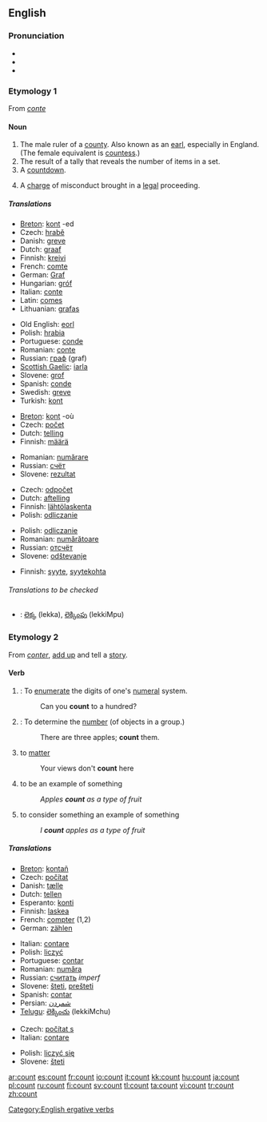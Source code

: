 ==English==

===Pronunciation===
*{{IPA|/kaʊnt/}}
*{{audio|en-us-count.ogg|Audio (US)}}
*{{rhymes|aʊnt}}

===Etymology 1===
From {{OF.}} ''[[conte]]''

====Noun====
{{wikipedia}}
{{en-noun}}

# The male ruler of a [[county]].  Also known as an [[earl]], especially in England.  (The female equivalent is [[countess]].)
# The result of a tally that reveals the number of items in a set.
# A [[countdown]].
# {{law}} A [[charge]] of misconduct brought in a [[legal]] proceeding.

=====Translations=====
{{trans-top|The male ruler of a county (1)}}
*[[Breton]]: [[kont]] {{m}} -ed {{p}}
*Czech: [[hrabě]] {{n}}
*Danish: [[greve]] {{c}}
*Dutch: [[graaf]] {{m}}
*Finnish: [[kreivi]]
*French: [[comte]] {{m}}
*German: [[Graf]] {{m}}
*Hungarian: [[gróf]]
*Italian: [[conte]]
*Latin: [[comes]] {{m}}
*Lithuanian: [[grafas]] {{m}}
{{trans-mid}}
*Old English: [[eorl]] {{m}}
*Polish: [[hrabia]] {{m}}
*Portuguese: [[conde]] {{m}}
*Romanian: [[conte]] {{m}}
*Russian: [[граф]] (graf) {{m}}
*[[Scottish Gaelic]]: [[iarla]] {{m}}
*Slovene: [[grof]] {{m}}
*Spanish: [[conde]] {{m}}
*Swedish: [[greve]]
*Turkish: [[kont]] {{m}}
{{trans-bottom}}

{{trans-top|The result of a tally that reveals the number of items in a set (2)}}
*[[Breton]]: [[kont]] {{f}} -où {{p}}
*Czech: [[počet]] {{n}}
*Dutch: [[telling]] {{f}}
*Finnish: [[määrä]]
{{trans-mid}}
*Romanian: [[numărare]] {{f}}
*Russian: [[счёт]]
*Slovene: [[rezultat]] {{m}}
{{trans-bottom}}

{{trans-top|A countdown (3)}}
*Czech: [[odpočet]] {{n}}
*Dutch: [[aftelling]] {{f}}
*Finnish: [[lähtölaskenta]]
*Polish: [[odliczanie]] {{n}}
{{trans-mid}}
*Polish: [[odliczanie]] {{n}}
*Romanian: [[numărătoare]] {{f}}
*Russian: [[отсчёт]]
*Slovene: [[odštevanje]] {{n}}
{{trans-bottom}}

{{trans-top|A charge of misconduct (4)}}
*Finnish: [[syyte]], [[syytekohta]]
{{trans-bottom}}

======Translations to be checked======
{{checktrans}}
*{{ttbc|Telugu}}: [[లెక్క]] (lekka), [[లెక్కింపు]] (lekkiMpu)

===Etymology 2===
From {{OF.}} ''[[conter]]'', [[add up]] and tell a [[story]].

====Verb====
{{en-verb}}

# {{intransitive}}: To [[enumerate]] the digits of one's [[numeral]] system.
#: Can you '''count''' to a hundred?
# {{transitive}}: To determine the [[number]] (of objects in a group.)
#: There are three apples; '''count''' them.
# {{intransitive}} to [[matter]]
#: Your views don't '''count''' here
# {{intransitive}} to be an example of something
#: ''Apples '''count''' as a type of fruit''
# {{transitive}} to consider something an example of something
#: ''I '''count''' apples as a type of fruit''

=====Translations=====
{{trans-top|to enumerate or determine number}}
*[[Breton]]: [[kontañ]]
*Czech: [[počítat]]
*Danish: [[tælle]]
*Dutch: [[tellen]]
*Esperanto: [[konti]]
*Finnish: [[laskea]]
*French: [[compter]] (1,2)
*German: [[zählen]]
{{trans-mid}}
*Italian: [[contare]]
*Polish: [[liczyć]]
*Portuguese: [[contar]]
*Romanian: [[număra]]
*Russian: [[считать]] ''imperf''
*Slovene: [[šteti]], [[prešteti]]
*Spanish: [[contar]]
*Persian: [[شمردن]]
*[[Telugu]]: [[లెక్కించు]] (lekkiMchu)
{{trans-bottom}}

{{trans-top|to matter}}
*Czech: [[počítat s]]
*Italian: [[contare]]
{{trans-mid}}
*Polish: [[liczyć się]]
*Slovene: [[šteti]]
{{trans-bottom}}

[[Category:English ergative verbs]]

[[ar:count]]
[[es:count]]
[[fr:count]]
[[io:count]]
[[it:count]]
[[kk:count]]
[[hu:count]]
[[ja:count]]
[[pl:count]]
[[ru:count]]
[[fi:count]]
[[sv:count]]
[[tl:count]]
[[ta:count]]
[[vi:count]]
[[tr:count]]
[[zh:count]]